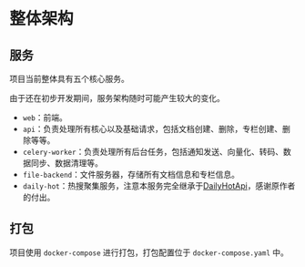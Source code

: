 
# 整体架构

## 服务

项目当前整体具有五个核心服务。

<Callout type='warning'>
	由于还在初步开发期间，服务架构随时可能产生较大的变化。
</Callout>

- `web`：前端。
- `api`：负责处理所有核心以及基础请求，包括文档创建、删除，专栏创建、删除等等。
- `celery-worker`：负责处理所有后台任务，包括通知发送、向量化、转码、数据同步、数据清理等。
- `file-backend`：文件服务器，存储所有文档信息和专栏信息。
- `daily-hot`：热搜聚集服务，注意本服务完全继承于[DailyHotApi](https://github.com/imsyy/DailyHotApi)，感谢原作者的付出。

## 打包

项目使用 `docker-compose` 进行打包，打包配置位于 `docker-compose.yaml` 中。